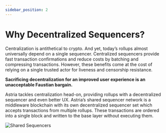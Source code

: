 ```yaml
---
sidebar_position: 2
---
```


# Why Decentralized Sequencers?


<Deployments />

Centralization is antithetical to crypto. And yet, today’s rollups almost
universally depend on a single sequencer. Centralized sequencers provide fast
transaction confirmations and reduce costs by batching and compressing
transactions. However, these benefits come at the cost of relying on a single
trusted actor for liveness and censorship resistance.

**Sacrificing decentralization for an improved user experience is an
unacceptable Faustian bargain.**

Astria tackles centralization head-on, providing rollups with a decentralized
sequencer and even better UX. Astria’s shared sequencer network is a middleware
blockchain with its own decentralized sequencer set which accepts transactions
from multiple rollups. These transactions are ordered into a single block and
written to the base layer without executing them.

![Shared Sequencers](assets/shared_sequencer.png)
